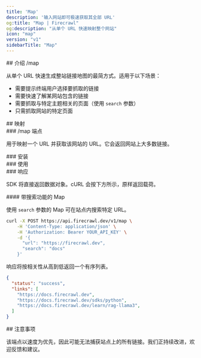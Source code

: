 ```yaml
---
title: 'Map'
description: '输入网站即可极速获取其全部 URL'
og:title: "Map | Firecrawl"
og:description: "从单个 URL 快速映射整个网站"
icon: "map"
version: "v1"
sidebarTitle: "Map"
---
```




<div id="introducing-map">
  ## 介绍 /map
</div>

从单个 URL 快速生成整站链接地图的最简方式。适用于以下场景：

- 需要提示终端用户选择要抓取的链接
- 需要快速了解某网站包含的链接
- 需要抓取与特定主题相关的页面（使用 `search` 参数）
- 只需抓取网站的特定页面

<div id="mapping">
  ## 映射
</div>

<div id="map-endpoint">
  ### /map 端点
</div>

用于映射一个 URL 并获取该网站的 URL。它会返回网站上大多数链接。

<div id="installation">
  ### 安装
</div>

<CodeGroup>

<InstallationPython />
<InstallationJavaScript />
<InstallationGo />
<InstallationRust />

</CodeGroup>

<div id="usage">
  ### 使用
</div>

<CodeGroup>

<MapPython />
<MapJavaScript />
<MapGo />
<MapRust />
<MapCURL />

</CodeGroup>

<div id="response">
  ### 响应
</div>

SDK 将直接返回数据对象。cURL 会按下方所示，原样返回载荷。

<MapResponse />

<div id="map-with-search">
  #### 带搜索功能的 Map
</div>

使用 `search` 参数的 Map 可在站点内搜索特定 URL。

```bash cURL
curl -X POST https://api.firecrawl.dev/v1/map \
    -H 'Content-Type: application/json' \
    -H 'Authorization: Bearer YOUR_API_KEY' \
    -d '{
      "url": "https://firecrawl.dev",
      "search": "docs"
    }'
```

响应将按相关性从高到低返回一个有序列表。

```json
{
  "status": "success",
  "links": [
    "https://docs.firecrawl.dev",
    "https://docs.firecrawl.dev/sdks/python",
    "https://docs.firecrawl.dev/learn/rag-llama3",
  ]
}
```


<div id="considerations">
  ## 注意事项
</div>

该端点以速度为优先，因此可能无法捕获站点上的所有链接。我们正持续改进，欢迎反馈和建议。
